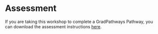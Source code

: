 Assessment {-}
==============

If you are taking this workshop to complete a GradPathways Pathway, you can
download the assessment instructions [here][assessment].

[assessment]: https://github.com/ucdavisdatalab/workshop_r_basics/blob/master/assessment/r_basics_assessment.R

